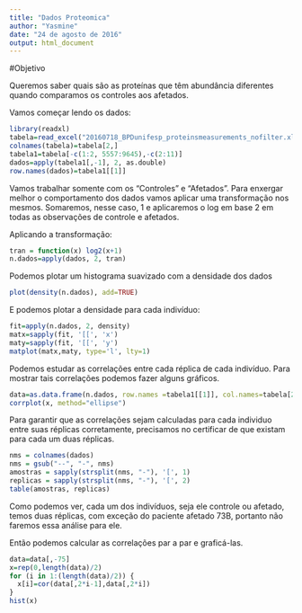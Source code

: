 ```yaml
---
title: "Dados Proteomica"
author: "Yasmine"
date: "24 de agosto de 2016"
output: html_document
---
```


#Objetivo

Queremos saber quais são as proteínas que têm abundância diferentes quando comparamos os controles aos afetados.

Vamos começar lendo os dados:
```r
library(readxl)
tabela=read_excel("20160718_BPDunifesp_proteinsmeasurements_nofilter.xlsx")
colnames(tabela)=tabela[2,]
tabela1=tabela[-c(1:2, 5557:9645),-c(2:11)]
dados=apply(tabela1[,-1], 2, as.double)
row.names(dados)=tabela1[[1]]
```

Vamos trabalhar somente com os "Controles" e "Afetados". Para enxergar melhor o comportamento dos dados vamos aplicar uma transformação nos mesmos. Somaremos, nesse caso,  1 e aplicaremos o log em base 2 em todas as observações de controle e afetados.

Aplicando a transformação:
```r
tran = function(x) log2(x+1)
n.dados=apply(dados, 2, tran)
```

Podemos plotar um histograma suavizado com a densidade dos dados
```r
plot(density(n.dados), add=TRUE)
```

E podemos plotar a densidade para cada indivíduo:
```r
fit=apply(n.dados, 2, density)
matx=sapply(fit, '[[', 'x')
maty=sapply(fit, '[[', 'y')
matplot(matx,maty, type='l', lty=1)
```

Podemos estudar as correlações entre cada réplica de cada indivíduo. Para mostrar tais correlações podemos fazer alguns gráficos.

```r
data=as.data.frame(n.dados, row.names =tabela1[[1]], col.names=tabela[2,])
corrplot(x, method="ellipse")
```

Para garantir que as correlações sejam calculadas para cada individuo entre suas réplicas corretamente, precisamos no certificar de que existam para cada um duas réplicas.

```r
nms = colnames(dados)
nms = gsub("--", "-", nms)
amostras = sapply(strsplit(nms, "-"), '[', 1)
replicas = sapply(strsplit(nms, "-"), '[', 2)
table(amostras, replicas)
```

Como podemos ver, cada um dos indivíduos, seja ele controle ou afetado, temos duas réplicas, com exceção do paciente afetado 73B, portanto não faremos essa análise para ele.

Então podemos calcular as correlações par a par e graficá-las.

```r
data=data[,-75]
x=rep(0,length(data)/2)
for (i in 1:(length(data)/2)) {
  x[i]=cor(data[,2*i-1],data[,2*i])
}
hist(x)
```
